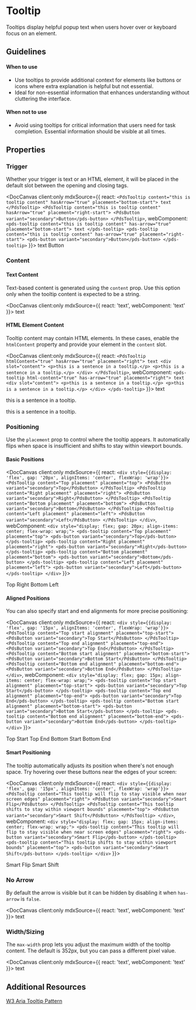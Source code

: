 
# Tooltip

Tooltips display helpful popup text when users hover over or keyboard focus on an element.

## Guidelines

#### When to use
- Use tooltips to provide additional context for elements like buttons or icons where extra explanation is helpful but not essential.
- Ideal for non-essential information that enhances understanding without cluttering the interface.

#### When not to use
- Avoid using tooltips for critical information that users need for task completion. Essential information should be visible at all times.

## Properties

<DocArgsTable componentName="pds-tooltip" docSource={components} />

### Trigger
Whether your trigger is text or an HTML element, it will be placed in the default slot between the opening and closing tags.

<DocCanvas client:only
  mdxSource={{
    react: `
      <PdsTooltip content="this is tooltip content" hasArrow="true" placement="bottom-start">
        text
      </PdsTooltip>
      <PdsTooltip content="this is tooltip content" hasArrow="true" placement="right-start">
        <PdsButton variant="secondary">Button</pds-button>
      </PdsTooltip>
    `,
    webComponent: `
      <pds-tooltip content="this is tooltip content" has-arrow="true" placement="bottom-start">
        text
      </pds-tooltip>
      <pds-tooltip content="this is tooltip content" has-arrow="true" placement="right-start">
        <pds-button variant="secondary">Button</pds-button>
      </pds-tooltip>
    `
}}>
  <pds-tooltip content="this is tooltip content" has-arrow="true" placement="bottom-start">
    text
  </pds-tooltip>
  <pds-tooltip content="this is tooltip content" has-arrow="true" placement="right-start">
    <pds-button variant="secondary">Button</pds-button>
  </pds-tooltip>
</DocCanvas>

### Content
#### Text Content
Text-based content is generated using the `content` prop. Use this option only when the
tooltip content is expected to be a string.

<DocCanvas client:only
  mdxSource={{
    react: '<PdsTooltip content="this is tooltip content" hasArrow="true" placement="right">text</PdsTooltip>',
    webComponent: '<pds-tooltip content="this is tooltip content" has-arrow="true" placement="right">text</pds-tooltip>'
  }}>
  <pds-tooltip content="this is tooltip content" has-arrow="true" placement="right">text</pds-tooltip>
</DocCanvas>

#### HTML Element Content

Tooltip content may contain HTML elements. In these cases,
enable the `htmlContent` property and provide your element in the `content` slot.

<DocCanvas client:only
  mdxSource={{
    react: `
      <PdsTooltip htmlContent="true" hasArrow="true" placement="right">
        text
        <div slot="content">
          <p>this is a sentence in a tooltip.</p>
          <p>this is a sentence in a tooltip.</p>
        </div>
      </PdsTooltip>
    `,
    webComponent: `
      <pds-tooltip html-content="true" has-arrow="true" placement="right">
        text
        <div slot="content">
          <p>this is a sentence in a tooltip.</p>
          <p>this is a sentence in a tooltip.</p>
        </div>
      </pds-tooltip>
    `
}}>
  <pds-tooltip html-content="true" has-arrow="true" placement="right">
    text
    <div slot="content">
      <p>this is a sentence in a tooltip.</p>
      <p>this is a sentence in a tooltip.</p>
    </div>
  </pds-tooltip>
</DocCanvas>

### Positioning
Use the `placement` prop to control where the tooltip appears. It automatically flips when space is insufficient and shifts to stay within viewport bounds.

#### Basic Positions
<DocCanvas client:only
  mdxSource={{
    react: `
      <div style={{display: 'flex', gap: '20px', alignItems: 'center', flexWrap: 'wrap'}}>
        <PdsTooltip content="Top placement" placement="top">
          <PdsButton variant="secondary">Top</PdsButton>
        </PdsTooltip>
        <PdsTooltip content="Right placement" placement="right">
          <PdsButton variant="secondary">Right</PdsButton>
        </PdsTooltip>
        <PdsTooltip content="Bottom placement" placement="bottom">
          <PdsButton variant="secondary">Bottom</PdsButton>
        </PdsTooltip>
        <PdsTooltip content="Left placement" placement="left">
          <PdsButton variant="secondary">Left</PdsButton>
        </PdsTooltip>
      </div>
    `,
    webComponent: `
      <div style="display: flex; gap: 20px; align-items: center; flex-wrap: wrap;">
        <pds-tooltip content="Top placement" placement="top">
          <pds-button variant="secondary">Top</pds-button>
        </pds-tooltip>
        <pds-tooltip content="Right placement" placement="right">
          <pds-button variant="secondary">Right</pds-button>
        </pds-tooltip>
        <pds-tooltip content="Bottom placement" placement="bottom">
          <pds-button variant="secondary">Bottom</pds-button>
        </pds-tooltip>
        <pds-tooltip content="Left placement" placement="left">
          <pds-button variant="secondary">Left</pds-button>
        </pds-tooltip>
      </div>
    `
}}>
  <div style={{display: 'flex', gap: '20px', alignItems: 'center', flexWrap: 'wrap'}}>
    <pds-tooltip content="Top placement" placement="top">
      <pds-button variant="secondary">Top</pds-button>
    </pds-tooltip>
    <pds-tooltip content="Right placement" placement="right">
      <pds-button variant="secondary">Right</pds-button>
    </pds-tooltip>
    <pds-tooltip content="Bottom placement" placement="bottom">
      <pds-button variant="secondary">Bottom</pds-button>
    </pds-tooltip>
    <pds-tooltip content="Left placement" placement="left">
      <pds-button variant="secondary">Left</pds-button>
    </pds-tooltip>
  </div>
</DocCanvas>

#### Aligned Positions
You can also specify start and end alignments for more precise positioning:

<DocCanvas client:only
  mdxSource={{
    react: `
      <div style={{display: 'flex', gap: '15px', alignItems: 'center', flexWrap: 'wrap'}}>
        <PdsTooltip content="Top start alignment" placement="top-start">
          <PdsButton variant="secondary">Top Start</PdsButton>
        </PdsTooltip>
        <PdsTooltip content="Top end alignment" placement="top-end">
          <PdsButton variant="secondary">Top End</PdsButton>
        </PdsTooltip>
        <PdsTooltip content="Bottom start alignment" placement="bottom-start">
          <PdsButton variant="secondary">Bottom Start</PdsButton>
        </PdsTooltip>
        <PdsTooltip content="Bottom end alignment" placement="bottom-end">
          <PdsButton variant="secondary">Bottom End</PdsButton>
        </PdsTooltip>
      </div>
    `,
    webComponent: `
      <div style="display: flex; gap: 15px; align-items: center; flex-wrap: wrap;">
        <pds-tooltip content="Top start alignment" placement="top-start">
          <pds-button variant="secondary">Top Start</pds-button>
        </pds-tooltip>
        <pds-tooltip content="Top end alignment" placement="top-end">
          <pds-button variant="secondary">Top End</pds-button>
        </pds-tooltip>
        <pds-tooltip content="Bottom start alignment" placement="bottom-start">
          <pds-button variant="secondary">Bottom Start</pds-button>
        </pds-tooltip>
        <pds-tooltip content="Bottom end alignment" placement="bottom-end">
          <pds-button variant="secondary">Bottom End</pds-button>
        </pds-tooltip>
      </div>
    `
}}>
  <div style={{display: 'flex', gap: '15px', alignItems: 'center', flexWrap: 'wrap'}}>
    <pds-tooltip content="Top start alignment" placement="top-start">
      <pds-button variant="secondary">Top Start</pds-button>
    </pds-tooltip>
    <pds-tooltip content="Top end alignment" placement="top-end">
      <pds-button variant="secondary">Top End</pds-button>
    </pds-tooltip>
    <pds-tooltip content="Bottom start alignment" placement="bottom-start">
      <pds-button variant="secondary">Bottom Start</pds-button>
    </pds-tooltip>
    <pds-tooltip content="Bottom end alignment" placement="bottom-end">
      <pds-button variant="secondary">Bottom End</pds-button>
    </pds-tooltip>
  </div>
</DocCanvas>

#### Smart Positioning
The tooltip automatically adjusts its position when there's not enough space. Try hovering over these buttons near the edges of your screen:

<DocCanvas client:only
  mdxSource={{
    react: `
      <div style={{display: 'flex', gap: '15px', alignItems: 'center', flexWrap: 'wrap'}}>
        <PdsTooltip content="This tooltip will flip to stay visible when near screen edges" placement="right">
          <PdsButton variant="secondary">Smart Flip</PdsButton>
        </PdsTooltip>
        <PdsTooltip content="This tooltip shifts to stay within viewport bounds" placement="top">
          <PdsButton variant="secondary">Smart Shift</PdsButton>
        </PdsTooltip>
      </div>
    `,
    webComponent: `
      <div style="display: flex; gap: 15px; align-items: center; flex-wrap: wrap;">
        <pds-tooltip content="This tooltip will flip to stay visible when near screen edges" placement="right">
          <pds-button variant="secondary">Smart Flip</pds-button>
        </pds-tooltip>
        <pds-tooltip content="This tooltip shifts to stay within viewport bounds" placement="top">
          <pds-button variant="secondary">Smart Shift</pds-button>
        </pds-tooltip>
      </div>
    `
}}>
  <div style={{display: 'flex', gap: '15px', alignItems: 'center', flexWrap: 'wrap'}}>
    <pds-tooltip content="This tooltip will flip to stay visible when near screen edges" placement="right">
      <pds-button variant="secondary">Smart Flip</pds-button>
    </pds-tooltip>
    <pds-tooltip content="This tooltip shifts to stay within viewport bounds" placement="top">
      <pds-button variant="secondary">Smart Shift</pds-button>
    </pds-tooltip>
  </div>
</DocCanvas>


### No Arrow
By default the arrow is visible but it can be hidden by disabling it when `has-arrow` is `false`.

<DocCanvas client:only
  mdxSource={{
    react: '<PdsTooltip content="this is tooltip content" hasArrow="false" placement="right">text</PdsTooltip>',
    webComponent: '<pds-tooltip content="this is tooltip content" has-arrow="false" placement="right">text</pds-tooltip>'
}}>
  <pds-tooltip content="this is tooltip content" has-arrow="false" placement="right">text</pds-tooltip>
</DocCanvas>


### Width/Sizing
The `max-width` prop lets you adjust the maximum width of the tooltip content. The default is 352px, but you can pass a different pixel value.

<DocCanvas client:only
  mdxSource={{
    react: '<PdsTooltip content="This is long tooltip content to demonstrate how the max-width can be used to expand or narrow the width of the tooltip content to fit one\'s use case and content needs. This example uses 520px to create a bit more width for this amount of content." maxWidth="520px" placement="right">text</PdsTooltip>',
    webComponent: '<pds-tooltip content="This is long tooltip content to demonstrate how the max-width can be used to expand or narrow the width of the tooltip content to fit one\'s use case and content needs. This example uses 520px to create a bit more width for this amount of content." max-width="520px" placement="right">text</pds-tooltip>'
}}>
  <pds-tooltip content="This is long tooltip content to demonstrate how the max-width can be used to expand or narrow the width of the tooltip content to fit one's use case and content needs. This example uses 520px to create a bit more width for this amount of content." max-width="520px" placement="right">text</pds-tooltip>
</DocCanvas>

## Additional Resources

[W3 Aria Tooltip Pattern](https://www.w3.org/WAI/ARIA/apg/patterns/tooltip/)

